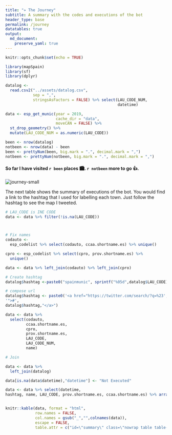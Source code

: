 ---
title: "✈️ The Journey"
subtitle: A summary with the codes and executions of the bot
header_type: base
permalink: /journey
datatables: true
output: 
  md_document:
    preserve_yaml: true
---

```{r setup, include=FALSE}
knitr::opts_chunk$set(echo = TRUE)
```

```{r count, message=FALSE, warning=FALSE, include=FALSE}

library(mapSpain)
library(sf)
library(dplyr)

datalog <-
  read.csv2("../assets/datalog.csv",
            sep = ",",
            stringsAsFactors = FALSE) %>% select(LAU_CODE_NUM,
                                                 datetime)

data <- esp_get_munic(year = 2019,
                      cache_dir = "data",
                      moveCAN = FALSE) %>%
  st_drop_geometry() %>%
  mutate(LAU_CODE_NUM = as.numeric(LAU_CODE))

been <- nrow(datalog)
notbeen <- nrow(data) - been
been <- prettyNum(been, big.mark = ".", decimal.mark = ",")
notbeen <- prettyNum(notbeen, big.mark = ".", decimal.mark = ",")

```

#### So far I have visited `r been` places 🏙. `r notbeen` more to go 👍.


<img src="https://dieghernan.github.io/spain-munic-bot/assets/img/journey.png" alt="journey-small" style="max-width: 66%;">

The next table shows the summary of executions of the bot. You would find a link to the hashtag that I used for labelling each town. Just 
follow the hashtag to see the map I tweeted.


```{r summary, echo=FALSE, message=FALSE, warning=FALSE}



# LAU_CODE is INE CODE
data <- data %>% filter(!is.na(LAU_CODE))



# Fix names
codauto <-
  esp_codelist %>% select(codauto, ccaa.shortname.es) %>% unique()

cpro <- esp_codelist %>% select(cpro, prov.shortname.es) %>%
  unique()

data <- data %>% left_join(codauto) %>% left_join(cpro)

# Create hashtag
datalog$hashtag <-paste0("spainmunic", sprintf("%05d",datalog$LAU_CODE))

# compose url
datalog$hashtag <- paste0('<a href="https://twitter.com/search/?q=%23',datalog$hashtag,
'">#',
datalog$hashtag,"</a>")

data <- data %>%
  select(codauto,
         ccaa.shortname.es,
         cpro,
         prov.shortname.es,
         LAU_CODE,
         LAU_CODE_NUM,
         name)

# Join

data <- data %>%
  left_join(datalog) 

data[is.na(data$datetime),"datetime"] <- "Not Executed"

data <- data %>% select(datetime, 
hashtag, name, LAU_CODE, prov.shortname.es, ccaa.shortname.es) %>% arrange(LAU_CODE)


knitr::kable(data, format = "html",
             row.names = FALSE,
             col.names = gsub("_","",colnames(data)),
             escape = FALSE,
             table.attr = c("id=\"summary\" class=\"nowrap table table-striped stripe table-sm display compact\""))


```


